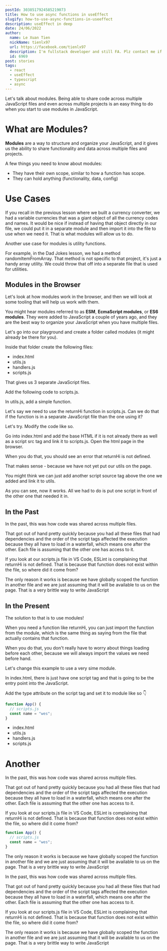 ```yaml
---
postId: 3038517924585219073
title: How to use async functions in useEffect
slugify: how-to-use-async-functions-in-useeffect
description: useEffect in deep
date: 24/06/2022
author:
  name: Le Xuan Tien
  nickName: tienlx97
  url: https://facebook.com/tienlx97
  description: I'm fullstack developer and still FA. Plz contact me if you are girl
  id: 6969
post: stories
tags:
  - react
  - useEffect
  - typescript
  - async
---
```



Let's talk about modules. Being able to share code across multiple JavaScript files and even across multiple projects is an easy thing to do when you start to use modules in JavaScript.

# What are Modules?

**Modules** are a way to structure and organize your JavaScript, and it gives us the ability to share functionality and data across multiple files and projects.

A few things you need to know about modules:

<Ul>
  <Li>They have their own scope, similar to how a function has scope.</Li>
  <Li>They can hold anything (functionality, data, config)</Li>
</Ul>

# Use Cases

If you recall in the previous lesson where we built a currency converter, we had a variable <InlineCode>currencies</InlineCode> that was a giant object of all the currency codes and names. It would be nice if instead of having that object directly in our file, we could put it in a separate module and then import it into the file to use when we need it. That is what modules will allow us to do.

Another use case for modules is utility functions.

For example, in the Dad Jokes lesson, we had a method <InlineCode>randomItemFromArray</InlineCode>. That method is not specific to that project, it's just a handy array utility. We could throw that off into a separate file that is used for utilities.

## Modules in the Browser

Let's look at how modules work in the browser, and then we will look at some tooling that will help us work with them.

You might hear modules referred to as **ESM**, **EcmaScript modules**, or **ES6 modules**. They were added to JavaScript a couple of years ago, and they are the best way to organize your JavaScript when you have multiple files.

Let's go into our playground and create a folder called <InlineCode>modules</InlineCode> (it might already be there for you).

Inside that folder create the following files:

<Ul>
  <Li>index.html</Li>
  <Li>utils.js</Li>
  <Li>handlers.js</Li>
  <Li>scripts.js</Li>
</Ul>

That gives us 3 separate JavaScript files.

Add the following code to <InlineCode>scripts.js</InlineCode>.

In <InlineCode>utils.js</InlineCode>, add a simple function.

Let's say we need to use the <InlineCode>returnHi</InlineCode> function in <InlineCode>scripts.js</InlineCode>. Can we do that if the function is in a separate JavaScript file than the one using it?

Let's try. Modify the code like so.

Go into <InlineCode>index.html</InlineCode> and add the base HTML if it is not already there as well as a script src tag and link it to <InlineCode>scripts.js</InlineCode>. Open the html page in the browser.

When you do that, you should see an error that <InlineCode>returnHi</InlineCode> is not defined.

That makes sense - because we have not yet put our <InlineCode>utils</InlineCode> on the page.

You might think we can just add another script source tag above the one we added and link it to utils.

As you can see, now it works. All we had to do is put one script in front of the other one that needed it in.

## In the Past

In the past, this was how code was shared across multiple files.

That got out of hand pretty quickly because you had all these files that had dependencies and the order of the script tags affected the execution because they all have to load in a waterfall, which means one after the other. Each file is assuming that the other one has access to it.

If you look at our <InlineCode>scripts.js</InlineCode> file in VS Code, ESLint is complaining that returnHi is not defined. That is because that function does not exist within the file, so where did it come from?

The only reason it works is because we have globally scoped the function in another file and we are just assuming that it will be available to us on the page. That is a very brittle way to write JavaScript

## In the Present

The solution to that is to use modules!

When you need a function like <InlineCode>returnHi</InlineCode>, you can just import the function from the module, which is the same thing as saying from the file that actually contains that function.

When you do that, you don't really have to worry about things loading before each other, because we will always import the values we need before hand.

Let's change this example to use a very sime module.

In <InlineCode>index.html</InlineCode>, there is just have one script tag and that is going to be the entry point into the JavaScript.

Add the type attribute on the script tag and set it to <InlineCode>module</InlineCode> like so 👇

```js filename="scripts.js"
function App() {
  // scripts.js
  const name = "wes";
}
```

<Ul>
  <Li>index.html</Li>
  <Li>utils.js</Li>
  <Li>handlers.js</Li>
  <Li>scripts.js</Li>
</Ul>

# Another

In the past, this was how code was shared across multiple files.

That got out of hand pretty quickly because you had all these files that had dependencies and the order of the script tags affected the execution because they all have to load in a waterfall, which means one after the other. Each file is assuming that the other one has access to it.

If you look at our <InlineCode>scripts.js</InlineCode> file in VS Code, ESLint is complaining that returnHi is not defined. That is because that function does not exist within the file, so where did it come from?

```js filename="scripts.js"
function App() {
  // scripts.js
  const name = "wes";
}
```

The only reason it works is because we have globally scoped the function in another file and we are just assuming that it will be available to us on the page. That is a very brittle way to write JavaScript

In the past, this was how code was shared across multiple files.

That got out of hand pretty quickly because you had all these files that had dependencies and the order of the script tags affected the execution because they all have to load in a waterfall, which means one after the other. Each file is assuming that the other one has access to it.

If you look at our <InlineCode>scripts.js</InlineCode> file in VS Code, ESLint is complaining that returnHi is not defined. That is because that function does not exist within the file, so where did it come from?

The only reason it works is because we have globally scoped the function in another file and we are just assuming that it will be available to us on the page. That is a very brittle way to write JavaScript
